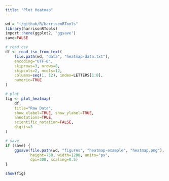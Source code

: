 ```yaml
---
title: "Plot Heatmap"
---
```


```r
wd = "~/github/R/harrisonRTools"
library(harrisonRTools)
import::here(ggplot2, 'ggsave')
save=FALSE

# read csv
df <- read_tsv_from_text(
    file.path(wd, "data", "heatmap-data.txt"),
    encoding="UTF-8",
    skiprows=3, nrows=8,
    skipcols=2, ncols=12,
    columns=seq(1, 12), index=LETTERS[1:8],
    numeric=TRUE
)

# plot
fig <- plot_heatmap(
    df,
    title="Raw Data",
    show_xlabel=TRUE, show_ylabel=TRUE,
    annotations=TRUE,
    scientific_notation=FALSE,
    digits=3
)

# save
if (save) {
    ggsave(file.path(wd, "figures", "heatmap-example", "heatmap.png"),
           height=750, width=1200, units="px",
           dpi=300, scaling=0.5)
}

show(fig)
```
